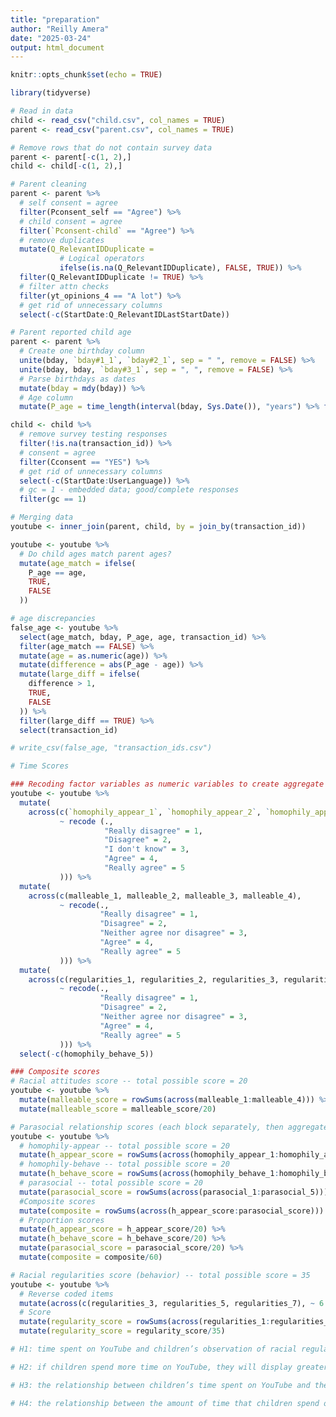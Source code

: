```yaml
---
title: "preparation"
author: "Reilly Amera"
date: "2025-03-24"
output: html_document
---
```


```r
knitr::opts_chunk$set(echo = TRUE)
```

```r
library(tidyverse)

# Read in data
child <- read_csv("child.csv", col_names = TRUE)
parent <- read_csv("parent.csv", col_names = TRUE)
```

```r
# Remove rows that do not contain survey data
parent <- parent[-c(1, 2),]
child <- child[-c(1, 2),]
```

```r
# Parent cleaning
parent <- parent %>% 
  # self consent = agree
  filter(Pconsent_self == "Agree") %>% 
  # child consent = agree
  filter(`Pconsent-child` == "Agree") %>% 
  # remove duplicates
  mutate(Q_RelevantIDDuplicate = 
           # Logical operators
           ifelse(is.na(Q_RelevantIDDuplicate), FALSE, TRUE)) %>% 
  filter(Q_RelevantIDDuplicate != TRUE) %>% 
  # filter attn checks
  filter(yt_opinions_4 == "A lot") %>% 
  # get rid of unnecessary columns
  select(-c(StartDate:Q_RelevantIDLastStartDate))
```

```r
# Parent reported child age
parent <- parent %>% 
  # Create one birthday column
  unite(bday, `bday#1_1`, `bday#2_1`, sep = " ", remove = FALSE) %>% 
  unite(bday, bday, `bday#3_1`, sep = ", ", remove = FALSE) %>% 
  # Parse birthdays as dates
  mutate(bday = mdy(bday)) %>% 
  # Age column
  mutate(P_age = time_length(interval(bday, Sys.Date()), "years") %>% floor())
```

```r
child <- child %>% 
  # remove survey testing responses 
  filter(!is.na(transaction_id)) %>% 
  # consent = agree
  filter(Cconsent == "YES") %>% 
  # get rid of unnecessary columns
  select(-c(StartDate:UserLanguage)) %>% 
  # gc = 1 - embedded data; good/complete responses
  filter(gc == 1)
```

```r
# Merging data
youtube <- inner_join(parent, child, by = join_by(transaction_id))
```

```r
youtube <- youtube %>% 
  # Do child ages match parent ages?
  mutate(age_match = ifelse(
    P_age == age,
    TRUE,
    FALSE
  ))

# age discrepancies
false_age <- youtube %>% 
  select(age_match, bday, P_age, age, transaction_id) %>% 
  filter(age_match == FALSE) %>% 
  mutate(age = as.numeric(age)) %>% 
  mutate(difference = abs(P_age - age)) %>% 
  mutate(large_diff = ifelse(
    difference > 1,
    TRUE,
    FALSE
  )) %>% 
  filter(large_diff == TRUE) %>% 
  select(transaction_id)

# write_csv(false_age, "transaction_ids.csv")
```

```r
# Time Scores
```

```r
### Recoding factor variables as numeric variables to create aggregate scores
youtube <- youtube %>% 
  mutate(
    across(c(`homophily_appear_1`, `homophily_appear_2`, `homophily_appear_3`, `homophily_appear_4`, `homophily_appear_5`, `homophily_behave_1`, `homophily_behave_2`, `homophily_behave_3`, `homophily_behave_4`, `homophily_behave_6`, parasocial_1, parasocial_2, parasocial_3, parasocial_4, parasocial_5),
           ~ recode (.,
                     "Really disagree" = 1,
                     "Disagree" = 2,
                     "I don't know" = 3,
                     "Agree" = 4,
                     "Really agree" = 5
           ))) %>% 
  mutate(
    across(c(malleable_1, malleable_2, malleable_3, malleable_4),
           ~ recode(.,
                    "Really disagree" = 1,
                    "Disagree" = 2,
                    "Neither agree nor disagree" = 3,
                    "Agree" = 4,
                    "Really agree" = 5
           ))) %>%  
  mutate(
    across(c(regularities_1, regularities_2, regularities_3, regularities_4, regularities_5, regularities_6, regularities_7),
           ~ recode(.,
                    "Really disagree" = 1,
                    "Disagree" = 2,
                    "Neither agree nor disagree" = 3,
                    "Agree" = 4,
                    "Really agree" = 5
           ))) %>%  
  select(-c(homophily_behave_5))

### Composite scores
# Racial attitudes score -- total possible score = 20
youtube <- youtube %>% 
  mutate(malleable_score = rowSums(across(malleable_1:malleable_4))) %>% 
  mutate(malleable_score = malleable_score/20)

# Parasocial relationship scores (each block separately, then aggregate)
youtube <- youtube %>% 
  # homophily-appear -- total possible score = 20
  mutate(h_appear_score = rowSums(across(homophily_appear_1:homophily_appear_5))) %>% 
  # homophily-behave -- total possible score = 20
  mutate(h_behave_score = rowSums(across(homophily_behave_1:homophily_behave_6))) %>% 
  # parasocial -- total possible score = 20
  mutate(parasocial_score = rowSums(across(parasocial_1:parasocial_5))) %>% 
  #Composite scores
  mutate(composite = rowSums(across(h_appear_score:parasocial_score))) %>% 
  # Proportion scores
  mutate(h_appear_score = h_appear_score/20) %>%
  mutate(h_behave_score = h_behave_score/20) %>%
  mutate(parasocial_score = parasocial_score/20) %>%
  mutate(composite = composite/60)

# Racial regularities score (behavior) -- total possible score = 35
youtube <- youtube %>% 
  # Reverse coded items
  mutate(across(c(regularities_3, regularities_5, regularities_7), ~ 6 - .)) %>% 
  # Score
  mutate(regularity_score = rowSums(across(regularities_1:regularities_7))) %>% 
  mutate(regularity_score = regularity_score/35)
```

```r
# H1: time spent on YouTube and children’s observation of racial regularities covary
```

```r
# H2: if children spend more time on YouTube, they will display greater racial stereotyping and prejudice against outgroups
```

```r
# H3: the relationship between children’s time spent on YouTube and their exhibited racial stereotyping and prejudice will be mediated by their observations of negative racial regularities
```

```r
# H4: the relationship between the amount of time that children spend on YouTube and their racial stereotyping and prejudice will be moderated by whether they have a parasocial relationship with a favorite YouTuber of a race other than their own
```

